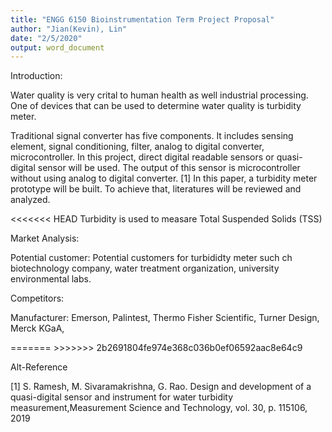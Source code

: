```yaml
---
title: "ENGG 6150 Bioinstrumentation Term Project Proposal"
author: "Jian(Kevin), Lin"
date: "2/5/2020"
output: word_document
---
```

Introduction:

Water quality is very crital to human health as well industrial processing. One of devices that can be used to determine water quality is turbidity meter. 

Traditional signal converter has five components. It includes sensing element, signal conditioning, filter, analog to digital converter, microcontroller. In this project, direct digital readable sensors or quasi-digital sensor will be used. The output of this sensor is
microcontroller without using analog to digital converter. [1] In this paper, a turbidity meter prototype will be built. To achieve that, literatures will be reviewed and analyzed.

<<<<<<< HEAD
Turbidity is used to measare Total Suspended Solids (TSS)


Market Analysis:

Potential customer:
Potential customers for turbididty meter such ch biotechnology company, water treatment organization, university environmental labs. 

Competitors:

Manufacturer: Emerson, Palintest, Thermo Fisher Scientific, Turner Design, Merck KGaA, 







=======
>>>>>>> 2b2691804fe974e368c036b0ef06592aac8e64c9


\newpage
Alt-Reference


[1] S. Ramesh, M. Sivaramakrishna, G. Rao. Design and development of a quasi-digital sensor and instrument for water turbidity measurement,Measurement Science and Technology, vol. 30, p. 115106, 2019 


